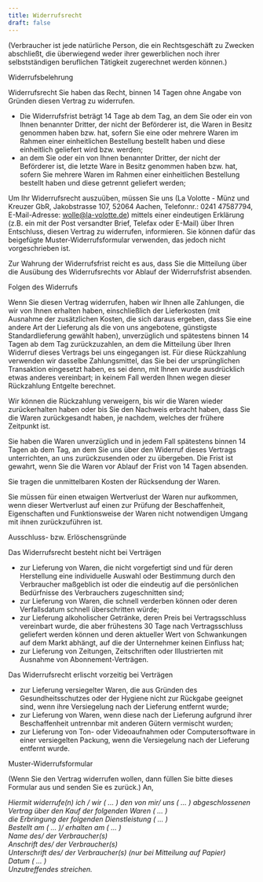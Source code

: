 ---
title: Widerrufsrecht
draft: false
---


<Paragraph variant="plain"> (Verbraucher ist jede natürliche Person, die ein Rechtsgeschäft zu Zwecken abschließt, die überwiegend weder ihrer gewerblichen noch ihrer selbstständigen beruflichen Tätigkeit zugerechnet werden können.)</Paragraph>

<Heading as="h4">Widerrufsbelehrung</Heading>

Widerrufsrecht Sie haben das Recht, binnen 14 Tagen ohne Angabe von Gründen diesen Vertrag zu widerrufen.

- Die Widerrufsfrist beträgt 14 Tage ab dem Tag, an dem Sie oder ein von Ihnen benannter Dritter, der nicht der Beförderer ist, die Waren in Besitz genommen haben bzw. hat, sofern Sie eine oder mehrere Waren im Rahmen einer einheitlichen Bestellung bestellt haben und diese einheitlich geliefert wird bzw. werden;
- an dem Sie oder ein von Ihnen benannter Dritter, der nicht der Beförderer ist, die letzte Ware in Besitz genommen haben bzw. hat, sofern Sie mehrere Waren im Rahmen einer einheitlichen Bestellung bestellt haben und diese getrennt geliefert werden;

Um Ihr Widerrufsrecht auszuüben, müssen Sie uns (La Volotte - Münz und Kreuzer GbR, Jakobstrasse 107, 52064 Aachen, Telefonnr.: 0241 47587794, E-Mail-Adresse: wolle@la-volotte.de) mittels einer eindeutigen Erklärung (z.B. ein mit der Post versandter Brief, Telefax oder E-Mail) über Ihren Entschluss, diesen Vertrag zu widerrufen, informieren. Sie können dafür das beigefügte Muster-Widerrufsformular verwenden, das jedoch nicht vorgeschrieben ist.

Zur Wahrung der Widerrufsfrist reicht es aus, dass Sie die Mitteilung über die Ausübung des Widerrufsrechts vor Ablauf der Widerrufsfrist absenden.

<Heading as="h4">Folgen des Widerrufs</Heading>

Wenn Sie diesen Vertrag widerrufen, haben wir Ihnen alle Zahlungen, die wir von Ihnen erhalten haben, einschließlich der Lieferkosten (mit Ausnahme der zusätzlichen Kosten, die sich daraus ergeben, dass Sie eine andere Art der Lieferung als die von uns angebotene, günstigste Standardlieferung gewählt haben), unverzüglich und spätestens binnen 14 Tagen ab dem Tag zurückzuzahlen, an dem die Mitteilung über Ihren Widerruf dieses Vertrags bei uns eingegangen ist. Für diese Rückzahlung verwenden wir dasselbe Zahlungsmittel, das Sie bei der ursprünglichen Transaktion eingesetzt haben, es sei denn, mit Ihnen wurde ausdrücklich etwas anderes vereinbart; in keinem Fall werden Ihnen wegen dieser Rückzahlung Entgelte berechnet.

Wir können die Rückzahlung verweigern, bis wir die Waren wieder zurückerhalten haben oder bis Sie den Nachweis erbracht haben, dass Sie die Waren zurückgesandt haben, je nachdem, welches der frühere Zeitpunkt ist.

Sie haben die Waren unverzüglich und in jedem Fall spätestens binnen 14 Tagen ab dem Tag, an dem Sie uns über den Widerruf dieses Vertrags unterrichten, an uns zurückzusenden oder zu übergeben. Die Frist ist gewahrt, wenn Sie die Waren vor Ablauf der Frist von 14 Tagen absenden.

Sie tragen die unmittelbaren Kosten der Rücksendung der Waren.

Sie müssen für einen etwaigen Wertverlust der Waren nur aufkommen, wenn dieser Wertverlust auf einen zur Prüfung der Beschaffenheit, Eigenschaften und Funktionsweise der Waren nicht notwendigen Umgang mit ihnen zurückzuführen ist.

Ausschluss- bzw. Erlöschensgründe

Das Widerrufsrecht besteht nicht bei Verträgen

- zur Lieferung von Waren, die nicht vorgefertigt sind und für deren Herstellung eine individuelle Auswahl oder Bestimmung durch den Verbraucher maßgeblich ist oder die eindeutig auf die persönlichen Bedürfnisse des Verbrauchers zugeschnitten sind;
- zur Lieferung von Waren, die schnell verderben können oder deren Verfallsdatum schnell überschritten würde;
- zur Lieferung alkoholischer Getränke, deren Preis bei Vertragsschluss vereinbart wurde, die aber frühestens 30 Tage nach Vertragsschluss geliefert werden können und deren aktueller Wert von Schwankungen auf dem Markt abhängt, auf die der Unternehmer keinen Einfluss hat;
- zur Lieferung von Zeitungen, Zeitschriften oder Illustrierten mit Ausnahme von Abonnement-Verträgen.

Das Widerrufsrecht erlischt vorzeitig bei Verträgen

- zur Lieferung versiegelter Waren, die aus Gründen des Gesundheitsschutzes oder der Hygiene nicht zur Rückgabe geeignet sind, wenn ihre Versiegelung nach der Lieferung entfernt wurde;
- zur Lieferung von Waren, wenn diese nach der Lieferung aufgrund ihrer Beschaffenheit untrennbar mit anderen Gütern vermischt wurden;
- zur Lieferung von Ton- oder Videoaufnahmen oder Computersoftware in einer versiegelten Packung, wenn die Versiegelung nach der Lieferung entfernt wurde.

<Heading as="h4">Muster-Widerrufsformular</Heading>

<Paragraph>(Wenn Sie den Vertrag widerrufen wollen, dann füllen Sie bitte dieses Formular aus und senden Sie es zurück.)</Paragraph> 
<Paragraph variant='plain'>An,</Paragraph>
<Address
  name="La Volotte - Münz und Kreuzer GbR,"
  street="Haus Hersbach 1"
  postalCode="54570"
  city="Mürlenbach"
  country="Deutschland"
  email="wolle@la-volotte.de"
/>
 

Hiermit widerrufe(n) ich / wir ( ... ) den von mir/ uns ( ... ) abgeschlossenen Vertrag über den Kauf der folgenden Waren ( ... )  
die Erbringung der folgenden Dienstleistung ( ... )  
Bestellt am ( ... )/ erhalten am ( ... )  
Name des/ der Verbraucher(s)  
Anschrift des/ der Verbraucher(s)  
Unterschrift des/ der Verbraucher(s) (nur bei Mitteilung auf Papier)  
Datum ( ... )  
Unzutreffendes streichen.
